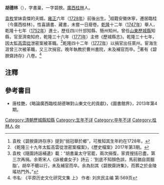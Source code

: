 '''胡德林'''（{{bd|1728年？||?}}），字書巢，一字碧腴。[[廣西|廣西]][[桂林|桂林]]人。

[[袁枚|袁枚]]堂妹袁傑的夫婿。[[雍正|雍正]]六年（[[1728年|1728年]]）前後出生。<ref>袁枚《碧腴齋詩存序》提到“弱冠舉於鄉”，可推知其生年約在1728年。</ref>祖籍安徽休寧，遷居臨桂（今廣西桂林）。性喜讀書、藏書，未嘗一日廢卷。[[乾隆|乾隆]]十二年（[[1747年|1747年]]）舉人，乾隆十七年（[[1752年|1752年]]）進士，歷任四川什邡知縣、簡州知州。曾任[[山東|山東]][[歷城縣|歷城縣]]知縣，官至濟南知府，乾隆三十六年（[[1771年|1771年]]）主修《歷城縣志》。乾隆三十七年，因太監[[高雲從|高雲從]]泄密案被革職。<ref>《乾隆三十九年太監高雲從泄密案檔案》，《歷史檔案》2017年第3期。</ref>乾隆四十二年（[[1777年|1777年]]）以捐官出任萊州。宦海生涯曾三次被革職，又三次捐官。晚年執教於曹州書院，未及補官而卒。<ref>袁枚《隨園詩話補遺》載：“胡書巢太守官罷，兩次捐復，家資搜括已盡，第三次再捐。余寄宋人《詠被虜女子》詩云：‘到底不知顏色誤，馬前猶自買胭脂’。胡卒不聽以行，未及補官而卒。余為刻其《碧腴齋詩集》，而葬之於金陵瑤坊門外。”</ref>著有《碧腴齋詩存》八卷。<ref>书名: 《平原历史文化研究文集 上》 作者: 刘庆民主编 第:569页</ref>

==注釋==
{{reflist}}

==參考書目==
*唐桂艷，《略論廣西臨桂胡德琳對山東文化的貢獻》，《圖書館界》，2013年第4期。

{{normdaten}}
{{DEFAULTSORT:hu delin}}
[[Category:清朝歷城縣知縣|Category:清朝歷城縣知縣]]
[[Category:生年不详|Category:生年不详]]
[[Category:卒年不详|Category:卒年不详]]
[[Category:桂林人|Category:桂林人]]
[[Category:胡姓|de]]